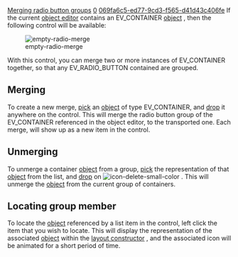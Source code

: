 [[Property:title|Merging radio button groups]]
[[Property:weight|0]]
[[Property:uuid|069fa6c5-ed77-9cd3-f565-d41d43c406fe]]
If the current [[Object editor|object editor]]  contains an <eiffel>EV_CONTAINER</eiffel> [[EiffelBuild Notation|object]] , then the following control will be available: 

[[Image:empty-radio-merge]]  

With this control, you can merge two or more instances of <eiffel>EV_CONTAINER</eiffel> together, so that any <eiffel>EV_RADIO_BUTTON</eiffel> contained are grouped.

==Merging==

To create a new merge, [[EiffelBuild Notation|pick]]  an [[EiffelBuild Notation|object]]  of type <eiffel>EV_CONTAINER</eiffel>, and [[EiffelBuild Notation|drop]]  it anywhere on the control. This will merge the radio button group of the <eiffel>EV_CONTAINER</eiffel> referenced in the object editor, to the transported one. Each merge, will show up as a new item in the control. 
{{note| '''Note''': Container objects may only be grouped once, and as such, you will not be permitted to add an [[EiffelBuild Notation|object]]  that is already contained in the list. }}


==Unmerging==

To unmerge a container [[EiffelBuild Notation|object]]  from a group, [[EiffelBuild Notation|pick]]  the representation of that [[EiffelBuild Notation|object]]  from the list, and [[EiffelBuild Notation|drop]]  on  [[Image:icon-delete-small-color]] . This will unmerge the [[EiffelBuild Notation|object]]  from the current group of containers. 

==Locating group member==

To locate the [[EiffelBuild Notation|object]]  referenced by a list item in the control, left click the item that you wish to locate. This will display the representation of the associated [[EiffelBuild Notation|object]]  within the [[Layout constructor|layout constructor]] , and the associated icon will be animated for a short period of time. 




